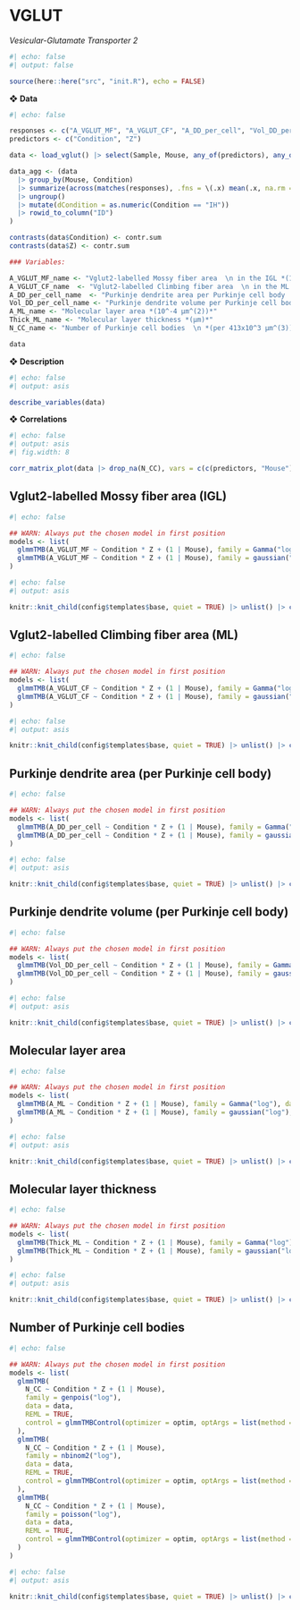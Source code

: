 # VGLUT

*Vesicular-Glutamate Transporter 2*

```r
#| echo: false
#| output: false

source(here::here("src", "init.R"), echo = FALSE)
```

❖ **Data**

```r
#| echo: false

responses <- c("A_VGLUT_MF", "A_VGLUT_CF", "A_DD_per_cell", "Vol_DD_per_cell", "A_ML", "Thick_ML", "N_CC")
predictors <- c("Condition", "Z")

data <- load_vglut() |> select(Sample, Mouse, any_of(predictors), any_of(responses))

data_agg <- (data
  |> group_by(Mouse, Condition) 
  |> summarize(across(matches(responses), .fns = \(.x) mean(.x, na.rm = T))) 
  |> ungroup() 
  |> mutate(dCondition = as.numeric(Condition == "IH")) 
  |> rowid_to_column("ID")
)

contrasts(data$Condition) <- contr.sum
contrasts(data$Z) <- contr.sum

### Variables:

A_VGLUT_MF_name <- "Vglut2-labelled Mossy fiber area  \n in the IGL *(10^-4 μm^(2))*"
A_VGLUT_CF_name  <- "Vglut2-labelled Climbing fiber area  \n in the ML *(10^-4 μm^(2))*"
A_DD_per_cell_name  <- "Purkinje dendrite area per Purkinje cell body  \n*(10^-4 μm^(2))*"
Vol_DD_per_cell_name <- "Purkinje dendrite volume per Purkinje cell body  \n *(10^-4 μm^(3))*"
A_ML_name <- "Molecular layer area *(10^-4 μm^(2))*"
Thick_ML_name <- "Molecular layer thickness *(μm)*"
N_CC_name <- "Number of Purkinje cell bodies  \n *(per 413x10^3 μm^(3))*"

data
```

❖ **Description**

```r
#| echo: false
#| output: asis

describe_variables(data)
```

❖ **Correlations**

```r
#| echo: false
#| output: asis
#| fig.width: 8

corr_matrix_plot(data |> drop_na(N_CC), vars = c(c(predictors, "Mouse"), responses))
```


## Vglut2-labelled Mossy fiber area (IGL)

```r
#| echo: false

## WARN: Always put the chosen model in first position
models <- list(
  glmmTMB(A_VGLUT_MF ~ Condition * Z + (1 | Mouse), family = Gamma("log"), data = data, REML = TRUE), 
  glmmTMB(A_VGLUT_MF ~ Condition * Z + (1 | Mouse), family = gaussian("log"), data = data, REML = TRUE)
)
```

```r
#| echo: false
#| output: asis

knitr::knit_child(config$templates$base, quiet = TRUE) |> unlist() |> cat(sep = '\n')
```


## Vglut2-labelled Climbing fiber area (ML)

```r
#| echo: false

## WARN: Always put the chosen model in first position
models <- list(
  glmmTMB(A_VGLUT_CF ~ Condition * Z + (1 | Mouse), family = Gamma("log"), data = data, REML = TRUE), 
  glmmTMB(A_VGLUT_CF ~ Condition * Z + (1 | Mouse), family = gaussian("log"), data = data, REML = TRUE)
)
```

```r
#| echo: false
#| output: asis

knitr::knit_child(config$templates$base, quiet = TRUE) |> unlist() |> cat(sep = '\n')
```


## Purkinje dendrite area (per Purkinje cell body)

```r
#| echo: false

## WARN: Always put the chosen model in first position
models <- list(
  glmmTMB(A_DD_per_cell ~ Condition * Z + (1 | Mouse), family = Gamma("log"), data = data, REML = TRUE), 
  glmmTMB(A_DD_per_cell ~ Condition * Z + (1 | Mouse), family = gaussian("log"), data = data, REML = TRUE)
)
```

```r
#| echo: false
#| output: asis

knitr::knit_child(config$templates$base, quiet = TRUE) |> unlist() |> cat(sep = '\n')
```


## Purkinje dendrite volume (per Purkinje cell body)

```r
#| echo: false

## WARN: Always put the chosen model in first position
models <- list(
  glmmTMB(Vol_DD_per_cell ~ Condition * Z + (1 | Mouse), family = Gamma("log"), data = data, REML = TRUE), 
  glmmTMB(Vol_DD_per_cell ~ Condition * Z + (1 | Mouse), family = gaussian("log"), data = data, REML = TRUE)
)
```

```r
#| echo: false
#| output: asis

knitr::knit_child(config$templates$base, quiet = TRUE) |> unlist() |> cat(sep = '\n')
```


## Molecular layer area

```r
#| echo: false

## WARN: Always put the chosen model in first position
models <- list(
  glmmTMB(A_ML ~ Condition * Z + (1 | Mouse), family = Gamma("log"), data = data, REML = TRUE), 
  glmmTMB(A_ML ~ Condition * Z + (1 | Mouse), family = gaussian("log"), data = data, REML = TRUE)
)
```

```r
#| echo: false
#| output: asis

knitr::knit_child(config$templates$base, quiet = TRUE) |> unlist() |> cat(sep = '\n')
```


## Molecular layer thickness

```r
#| echo: false

## WARN: Always put the chosen model in first position
models <- list(
  glmmTMB(Thick_ML ~ Condition * Z + (1 | Mouse), family = Gamma("log"), data = data, REML = TRUE), 
  glmmTMB(Thick_ML ~ Condition * Z + (1 | Mouse), family = gaussian("log"), data = data, REML = TRUE)
)
```

```r
#| echo: false
#| output: asis

knitr::knit_child(config$templates$base, quiet = TRUE) |> unlist() |> cat(sep = '\n')
```


## Number of Purkinje cell bodies

```r
#| echo: false

## WARN: Always put the chosen model in first position
models <- list(
  glmmTMB(
    N_CC ~ Condition * Z + (1 | Mouse), 
    family = genpois("log"), 
    data = data, 
    REML = TRUE,
    control = glmmTMBControl(optimizer = optim, optArgs = list(method = "BFGS"))
  ),
  glmmTMB(
    N_CC ~ Condition * Z + (1 | Mouse), 
    family = nbinom2("log"), 
    data = data, 
    REML = TRUE,
    control = glmmTMBControl(optimizer = optim, optArgs = list(method = "BFGS"))
  ),
  glmmTMB(
    N_CC ~ Condition * Z + (1 | Mouse), 
    family = poisson("log"), 
    data = data, 
    REML = TRUE,
    control = glmmTMBControl(optimizer = optim, optArgs = list(method = "BFGS"))
  )
)
```

```r
#| echo: false
#| output: asis

knitr::knit_child(config$templates$base, quiet = TRUE) |> unlist() |> cat(sep = '\n')
```
